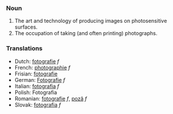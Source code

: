 ===Noun===
# The art and technology of producing images on photosensitive surfaces.
# The occupation of taking (and often printing) photographs.

===Translations===
*Dutch: [[fotografie]] ''f''
*French: [[photographie]] ''f''
*Frisian: [[fotografie]]
*German: [[Fotografie]] ''f''
*Italian: [[fotografia]] ''f''
*Polish: Fotografia
*Romanian: [[fotografie]] ''f'', [[poză]] ''f''
*Slovak: [[fotografia#Slovak|fotografia]] ''f''